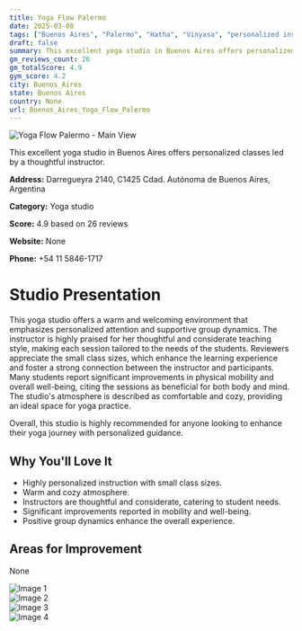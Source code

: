 ```yaml
---
title: Yoga Flow Palermo
date: 2025-03-08
tags: ["Buenos Aires", "Palermo", "Hatha", "Vinyasa", "personalized instruction", "cozy atmosphere", "Buenos Aires"]  
draft: false
summary: This excellent yoga studio in Buenos Aires offers personalized classes led by a thoughtful instructor.
gm_reviews_count: 26
gm_totalScore: 4.9
gym_score: 4.2
city: Buenos_Aires
state: Buenos Aires
country: None
url: Buenos_Aires_Yoga_Flow_Palermo
---
```


<div className="aspect-[16/9] relative my-8">
  <img 
    src="https://lh5.googleusercontent.com/p/AF1QipNQbT5dekbv_aT-X-Wp5yurk27JbT2BwwI_OG_7=w1920-h1080-k-no"
    alt="Yoga Flow Palermo - Main View"
    className="object-cover absolute inset-0 w-full h-full rounded-lg"
  />
</div>

This excellent yoga studio in Buenos Aires offers personalized classes led by a thoughtful instructor.

**Address:** Darregueyra 2140, C1425 Cdad. Autónoma de Buenos Aires, Argentina

**Category:** Yoga studio

**Score:** 4.9 based on 26 reviews

**Website:** None

**Phone:** +54 11 5846-1717

# Studio Presentation

This yoga studio offers a warm and welcoming environment that emphasizes personalized attention and supportive group dynamics. The instructor is highly praised for her thoughtful and considerate teaching style, making each session tailored to the needs of the students. Reviewers appreciate the small class sizes, which enhance the learning experience and foster a strong connection between the instructor and participants. Many students report significant improvements in physical mobility and overall well-being, citing the sessions as beneficial for both body and mind. The studio's atmosphere is described as comfortable and cozy, providing an ideal space for yoga practice.

Overall, this studio is highly recommended for anyone looking to enhance their yoga journey with personalized guidance.

## Why You'll Love It

- Highly personalized instruction with small class sizes.
- Warm and cozy atmosphere.
- Instructors are thoughtful and considerate, catering to student needs.
- Significant improvements reported in mobility and well-being.
- Positive group dynamics enhance the overall experience.

## Areas for Improvement

None

<div className="grid grid-cols-1 xl:grid-cols-2 gap-4 my-8">
<div className="aspect-[4/3] relative"><img src="https://lh5.googleusercontent.com/p/AF1QipMc5J_CGis9vlVLarrCHj-82lskWbz5UU0y0EjY=w1920-h1080-k-no" alt="Image 1" className="object-cover absolute inset-0 w-full h-full rounded-lg" /></div>
<div className="aspect-[4/3] relative"><img src="https://lh5.googleusercontent.com/p/AF1QipP5RZjOtNy4L3V8qiSmiVzXTm8FyPGRSGv4fbqF=w1920-h1080-k-no" alt="Image 2" className="object-cover absolute inset-0 w-full h-full rounded-lg" /></div>
<div className="aspect-[4/3] relative"><img src="https://lh5.googleusercontent.com/p/AF1QipM7-5nTVQ3AZG1p0qg_jH3_mUW85tMCFYDDhoNh=w1920-h1080-k-no" alt="Image 3" className="object-cover absolute inset-0 w-full h-full rounded-lg" /></div>
<div className="aspect-[4/3] relative"><img src="https://lh5.googleusercontent.com/p/AF1QipNxdsCypyu54FhfNXkqjH6AusPlrF-yhH55J_Sx=w1920-h1080-k-no" alt="Image 4" className="object-cover absolute inset-0 w-full h-full rounded-lg" /></div>
</div>